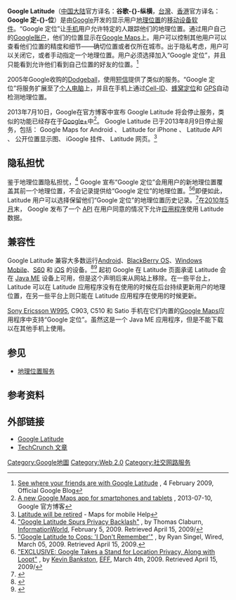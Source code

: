 {{noteTA
|T=zh-cn:谷歌纵横; zh-hant:Google 定位;
|1=zh-cn:谷歌纵横; zh-hant:Google 定位;
|G1=IT
}}
{{Infobox software
|name                   = Google 定位
|logo                   = [[image:Google_Latitude_Logo.png|image:Google_Latitude_Logo.png]]
|screenshot             = 
|caption                = 
|developer              =[[Google|Google]]
|released               =2009年2月5日
|latest release version = 
|latest release date    = 
|latest preview version = 
|latest preview date    = 
|frequently updated     = 
|operating system       =[[跨平台|跨平台]]  
|operating system desc  =
|language               =
|size                   = 
|status                 =
|genre                  =[[社会化网络|社会化网络]]，[[地理位置服务|地理位置服务]]
|license                =
|website                =[http://www.google.com/latitude/ www.google.com/latitude]
}}
'''Google Latitude'''（[[中国大陆|中国大陆]]官方译名：'''谷歌-{}-纵横'''，[[台灣|台灣]]、[[香港|香港]]官方译名：'''Google 定-{}-位'''）是由[[Google|Google]]开发的显示用户[[地理位置|地理位置]]的[[移动设备|移动设备]][[软件|软件]]。“Google 定位”让[[手机|手机]]用户允许特定的人跟踪他们的地理位置。通过用户自己的[[Google账户|Google账户]]，他们的位置显示在[[Google_Maps|Google Maps]]上。用户可以控制其他用户可以查看他们位置的精度和细节——确切位置或者仅所在城市。出于隐私考虑，用户可以关闭它，或者手动指定一个地理位置。用户必须选择加入“Google 定位”，并且只能看到允许他们看到自己位置的好友的位置。<ref>[http://googleblog.blogspot.com/2009/02/see-where-your-friends-are-with-google.html See where your friends are with Google Latitude] {{Wayback|url=http://googleblog.blogspot.com/2009/02/see-where-your-friends-are-with-google.html |date=20091230053801 }}, 4 February 2009, Official Google Blog</ref>

2005年Google收购的[[Dodgeball|Dodgeball]]，使用[[短信|短信]]提供了类似的服务。“Google 定位”将服务扩展至了[[个人电脑|个人电脑]]上，并且在手机上通过[[Cell-ID|Cell-ID]]、[[蜂窝定位|蜂窝定位]]和 [[GPS|GPS]]自动检测地理位置。

2013年7月10日，Google在官方博客中宣布 Google Latitude 将会停止服务，类似的功能已经存在于[[Google+|Google+]]中<ref>[http://googleblog.blogspot.co.uk/2013/07/a-new-google-maps-app-for-smartphones.html A new Google Maps app for smartphones and tablets] {{Wayback|url=http://googleblog.blogspot.co.uk/2013/07/a-new-google-maps-app-for-smartphones.html |date=20160314064032 }}, 2013-07-10, Google 官方博客</ref>。 Google Latitude 已于2013年8月9日停止服务，包括： Google Maps for Android 、 Latitude for iPhone 、 Latitude API 、 公开位置显示图、 iGoogle 挂件、 Latitude 网页。<ref>[https://support.google.com/gmm/answer/3001634 Latitude will be retired] {{Wayback|url=https://support.google.com/gmm/answer/3001634 |date=20151215205010 }} - Maps for mobile Help</ref>

==隐私担忧==
鉴于地理位置隐私担忧，<ref>[http://www.informationweek.com/news/internet/google/showArticle.jhtml?articleID=213201991&subSection=Web+Development "Google Latitude Spurs Privacy Backlash"] {{Wayback|url=http://www.informationweek.com/news/internet/google/showArticle.jhtml?articleID=213201991&subSection=Web+Development |date=20110117180025 }}, by Thomas Claburn, [[InformationWorld|InformationWorld]], February 5, 2009. Retrieved April 15, 2009/</ref> Google 宣布“Google 定位”会用用户的新地理位置覆盖其前一个地理位置，不会记录提供给“Google 定位”的地理位置。<ref>[http://blog.wired.com/business/2009/03/googles-latitud.html "Google Latitude to Cops: 'I Don't Remember'"] {{Wayback|url=http://blog.wired.com/business/2009/03/googles-latitud.html |date=20090422223857 }}, by Ryan Singel, Wired, March 05, 2009. Retrieved April 15, 2009.</ref><ref>[http://www.eff.org/deeplinks/2009/03/exclusive-google-takes-stand-location-privacy-alon "EXCLUSIVE: Google Takes a Stand for Location Privacy, Along with Loopt"] {{Wayback|url=http://www.eff.org/deeplinks/2009/03/exclusive-google-takes-stand-location-privacy-alon |date=20201020161004 }}, by [[Kevin_Bankston|Kevin Bankston]], [[EFF|EFF]], March 4th, 2009. Retrieved April 15, 2009/</ref>即便如此，Latitude 用户可以选择保留他们“Google 定位”的地理位置历史记录。<ref>{{Cite web |url=http://www.google.com/support/mobile/bin/answer.py?hl=en&answer=136652 |title=Google Location History Help |accessdate=2010-09-07 |archive-date=2009-12-11 |archive-url=https://web.archive.org/web/20091211113912/http://google.com/support/mobile/bin/answer.py?hl=en&answer=136652 |dead-url=no }}</ref>在[[2010年5月|2010年5月]]末， Google 发布了一个 [[API|API]] 在用户同意的情况下允许[[应用程序|应用程序]]使用 Latitude 数据。

==兼容性==
Google Latitude 兼容大多数运行[[Android|Android]]、[[BlackBerry_OS|BlackBerry OS]]、[[Windows_Mobile|Windows Mobile]]、[[S60|S60]] 和 [[iOS|iOS]] 的设备。<ref>{{cite web|title="Google Support: Supported Phones|url=http://www.google.com/support/mobile/bin/answer.py?answer=136640|publisher=Google|accessdate=2009-08-04|archive-date=2011-12-06|archive-url=https://web.archive.org/web/20111206015109/http://www.google.com/support/mobile/bin/answer.py?answer=136640|dead-url=no}}</ref><ref>{{Cite web |url=http://googlemobile.blogspot.com/2009/07/google-latitude-now-for-iphone.html |title=存档副本 |accessdate=2010-09-07 |archive-date=2017-10-31 |archive-url=https://web.archive.org/web/20171031212609/http://googlemobile.blogspot.com/2009/07/google-latitude-now-for-iphone.html |dead-url=no }}</ref>
起初 Google 在 Latitude 页面承诺 Latitude 会在 [[Java_ME|Java ME]] 设备上可用，但是这个声明后来从网站上移除。在一些平台上， Latitude 可以在 Latitude 应用程序没有在使用的时候在后台持续更新用户的地理位置，在另一些平台上则只能在 Latitude 应用程序在使用的时候更新。

[[Sony_Ericsson_W995|Sony Ericsson W995]], C903, C510 和 Satio 手机在它们内置的[[Google_Maps|Google Maps]]应用程序中支持“Google 定位”。虽然这是一个 Java ME 应用程序，但是不能下载以在其他手机上使用。

== 参见 ==
*[[地理位置服务|地理位置服务]]

== 参考资料 ==
{{Reflist}}

== 外部链接 ==
*[http://www.google.com/latitude Google Latitude] {{Wayback|url=http://www.google.com/latitude |date=20090719233052 }}
*[http://www.techcrunch.com/2009/02/04/broadcast-your-location-to-friends-with-google-latitude/  TechCrunch 文章] {{Wayback|url=http://www.techcrunch.com/2009/02/04/broadcast-your-location-to-friends-with-google-latitude/ |date=20201001020829 }}

{{Google公司}}
{{Open Handset Alliance Members}}

[[Category:Google地圖|Category:Google地圖]]
[[Category:Web_2.0|Category:Web 2.0]]
[[Category:社交网路服务|Category:社交网路服务]]